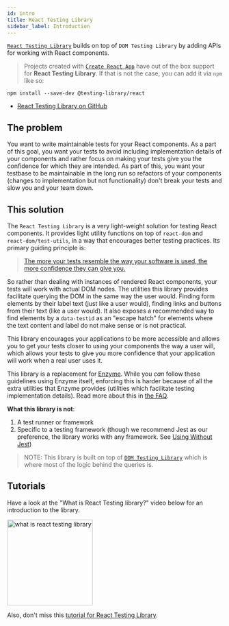 ```yaml
---
id: intro
title: React Testing Library
sidebar_label: Introduction
---
```


[`React Testing Library`][gh] builds on top of `DOM Testing Library` by adding
APIs for working with React components.

> Projects created with [`Create React App`](https://create-react-app.dev/) have
> out of the box support for **React Testing Library**. If that is not the case,
> you can add it via `npm` like so:

```
npm install --save-dev @testing-library/react
```

- [React Testing Library on GitHub][gh]

[gh]: https://github.com/testing-library/react-testing-library

## The problem

You want to write maintainable tests for your React components. As a part of
this goal, you want your tests to avoid including implementation details of your
components and rather focus on making your tests give you the confidence for
which they are intended. As part of this, you want your testbase to be
maintainable in the long run so refactors of your components (changes to
implementation but not functionality) don't break your tests and slow you and
your team down.

## This solution

The `React Testing Library` is a very light-weight solution for testing React
components. It provides light utility functions on top of `react-dom` and
`react-dom/test-utils`, in a way that encourages better testing practices. Its
primary guiding principle is:

> [The more your tests resemble the way your software is used, the more confidence they can give you.](guiding-principles.mdx)

So rather than dealing with instances of rendered React components, your tests
will work with actual DOM nodes. The utilities this library provides facilitate
querying the DOM in the same way the user would. Finding form elements by their
label text (just like a user would), finding links and buttons from their text
(like a user would). It also exposes a recommended way to find elements by a
`data-testid` as an "escape hatch" for elements where the text content and label
do not make sense or is not practical.

This library encourages your applications to be more accessible and allows you
to get your tests closer to using your components the way a user will, which
allows your tests to give you more confidence that your application will work
when a real user uses it.

This library is a replacement for [Enzyme](http://airbnb.io/enzyme/). While you
_can_ follow these guidelines using Enzyme itself, enforcing this is harder
because of all the extra utilities that Enzyme provides (utilities which
facilitate testing implementation details). Read more about this in
[the FAQ](./faq).

**What this library is not**:

1.  A test runner or framework
2.  Specific to a testing framework (though we recommend Jest as our preference,
    the library works with any framework. See
    [Using Without Jest](./setup#using-without-jest))

> NOTE: This library is built on top of
> [`DOM Testing Library`](dom-testing-library/intro.mdx) which is where most of
> the logic behind the queries is.

## Tutorials

Have a look at the "What is React Testing library?" video below for an
introduction to the library.

<a href="https://youtu.be/JKOwJUM4_RM">
  <img width="200px" alt="what is react testing library" src='https://img.youtube.com/vi/JKOwJUM4_RM/0.jpg' style={{marginLeft: 0}} />
</a>

Also, don't miss this
[tutorial for React Testing Library](https://www.robinwieruch.de/react-testing-library).
